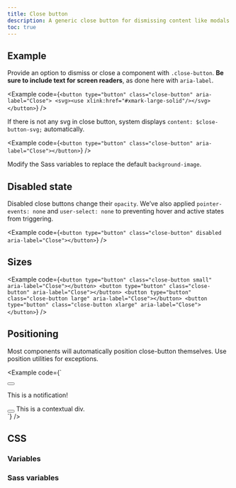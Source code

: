 ```yaml
---
title: Close button
description: A generic close button for dismissing content like modals and notifications.
toc: true
---
```


## Example

Provide an option to dismiss or close a component with `.close-button`. **Be sure to include text for screen readers**, as done here with `aria-label`.

<Example code={`<button type="button" class="close-button" aria-label="Close">
  <svg><use xlink:href="#xmark-large-solid"/></svg>
</button>`} />

If there is not any svg in close button, system displays `content: $close-button-svg;` automatically.

<Example code={`<button type="button" class="close-button" aria-label="Close"></button>`} />

Modify the Sass variables to replace the default `background-image`.

## Disabled state

Disabled close buttons change their `opacity`. We’ve also applied `pointer-events: none` and `user-select: none` to preventing hover and active states from triggering.

<Example code={`<button type="button" class="close-button" disabled aria-label="Close"></button>`} />

## Sizes

<Example code={`<button type="button" class="close-button small" aria-label="Close"></button>
<button type="button" class="close-button" aria-label="Close"></button>
<button type="button" class="close-button large" aria-label="Close"></button>
<button type="button" class="close-button xlarge" aria-label="Close"></button>`} />

## Positioning

Most components will automatically position close-button themselves. Use position utilities for exceptions.

<Example code={`<div class="notification primary">
    <button type="button" class="close-button" data-cx-dismiss="notification" aria-label="Close"></button>
    <p class="message">This is a notification!</p>
  </div>
  <div class="context primary border rounded px-medium py-xsmall position-relative">
    <button type="button" class="close-button position-absolute end-0 top-xlarge0 translate-middle-y" data-cx-dismiss="context" aria-label="Close"></button>
    This is a contextual div.
  </div>`} />

## CSS

<DocsCSS />

### Variables

<DocsCSSVars />

### Sass variables

<DocsSASSVars />

<ScssDocs name="close-button-variables" file="scss/_variables.scss" />
